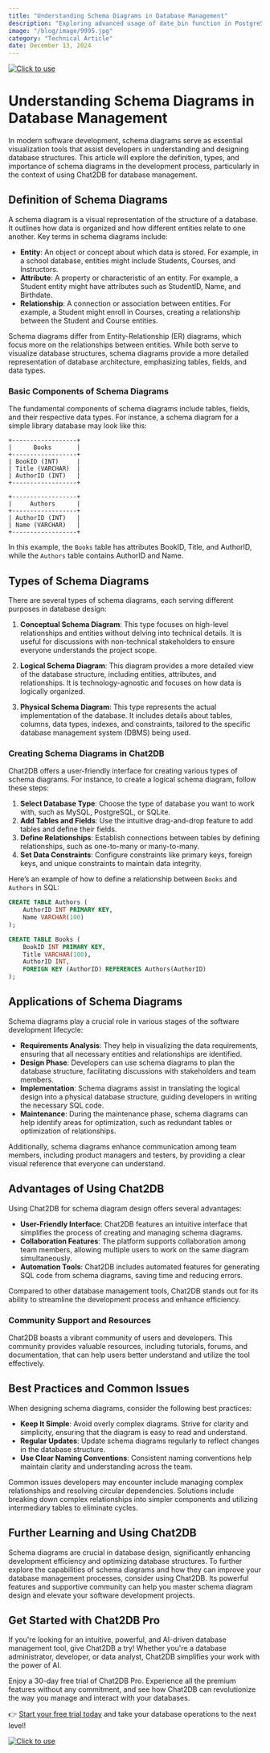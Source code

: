 ```yaml
---
title: "Understanding Schema Diagrams in Database Management"
description: "Exploring advanced usage of date_bin function in PostgreSQL for efficient date-based data analysis and optimization."
image: "/blog/image/9995.jpg"
category: "Technical Article"
date: December 13, 2024
---
```

[![Click to use](/image/blog/bg/chat2db1.png)](https://app.chat2db.ai/)
# Understanding Schema Diagrams in Database Management


<Authors date="December 13, 2024">
  <Author name="Jing" link="https://chat2db.ai" />
</Authors>

In modern software development, schema diagrams serve as essential visualization tools that assist developers in understanding and designing database structures. This article will explore the definition, types, and importance of schema diagrams in the development process, particularly in the context of using Chat2DB for database management.

## Definition of Schema Diagrams

A schema diagram is a visual representation of the structure of a database. It outlines how data is organized and how different entities relate to one another. Key terms in schema diagrams include:

- **Entity**: An object or concept about which data is stored. For example, in a school database, entities might include Students, Courses, and Instructors.
- **Attribute**: A property or characteristic of an entity. For example, a Student entity might have attributes such as StudentID, Name, and Birthdate.
- **Relationship**: A connection or association between entities. For example, a Student might enroll in Courses, creating a relationship between the Student and Course entities.

Schema diagrams differ from Entity-Relationship (ER) diagrams, which focus more on the relationships between entities. While both serve to visualize database structures, schema diagrams provide a more detailed representation of database architecture, emphasizing tables, fields, and data types.

### Basic Components of Schema Diagrams

The fundamental components of schema diagrams include tables, fields, and their respective data types. For instance, a schema diagram for a simple library database may look like this:

```plaintext
+------------------+
|      Books       |
+------------------+
| BookID (INT)     |
| Title (VARCHAR)  |
| AuthorID (INT)   |
+------------------+

+------------------+
|     Authors      |
+------------------+
| AuthorID (INT)   |
| Name (VARCHAR)   |
+------------------+
```

In this example, the `Books` table has attributes BookID, Title, and AuthorID, while the `Authors` table contains AuthorID and Name.

## Types of Schema Diagrams

There are several types of schema diagrams, each serving different purposes in database design:

1. **Conceptual Schema Diagram**: This type focuses on high-level relationships and entities without delving into technical details. It is useful for discussions with non-technical stakeholders to ensure everyone understands the project scope.

2. **Logical Schema Diagram**: This diagram provides a more detailed view of the database structure, including entities, attributes, and relationships. It is technology-agnostic and focuses on how data is logically organized.

3. **Physical Schema Diagram**: This type represents the actual implementation of the database. It includes details about tables, columns, data types, indexes, and constraints, tailored to the specific database management system (DBMS) being used.

### Creating Schema Diagrams in Chat2DB

Chat2DB offers a user-friendly interface for creating various types of schema diagrams. For instance, to create a logical schema diagram, follow these steps:

1. **Select Database Type**: Choose the type of database you want to work with, such as MySQL, PostgreSQL, or SQLite.
2. **Add Tables and Fields**: Use the intuitive drag-and-drop feature to add tables and define their fields.
3. **Define Relationships**: Establish connections between tables by defining relationships, such as one-to-many or many-to-many.
4. **Set Data Constraints**: Configure constraints like primary keys, foreign keys, and unique constraints to maintain data integrity.

Here’s an example of how to define a relationship between `Books` and `Authors` in SQL:

```sql
CREATE TABLE Authors (
    AuthorID INT PRIMARY KEY,
    Name VARCHAR(100)
);

CREATE TABLE Books (
    BookID INT PRIMARY KEY,
    Title VARCHAR(100),
    AuthorID INT,
    FOREIGN KEY (AuthorID) REFERENCES Authors(AuthorID)
);
```

## Applications of Schema Diagrams

Schema diagrams play a crucial role in various stages of the software development lifecycle:

- **Requirements Analysis**: They help in visualizing the data requirements, ensuring that all necessary entities and relationships are identified.
- **Design Phase**: Developers can use schema diagrams to plan the database structure, facilitating discussions with stakeholders and team members.
- **Implementation**: Schema diagrams assist in translating the logical design into a physical database structure, guiding developers in writing the necessary SQL code.
- **Maintenance**: During the maintenance phase, schema diagrams can help identify areas for optimization, such as redundant tables or optimization of relationships.

Additionally, schema diagrams enhance communication among team members, including product managers and testers, by providing a clear visual reference that everyone can understand.

## Advantages of Using Chat2DB

Using Chat2DB for schema diagram design offers several advantages:

- **User-Friendly Interface**: Chat2DB features an intuitive interface that simplifies the process of creating and managing schema diagrams.
- **Collaboration Features**: The platform supports collaboration among team members, allowing multiple users to work on the same diagram simultaneously.
- **Automation Tools**: Chat2DB includes automated features for generating SQL code from schema diagrams, saving time and reducing errors.

Compared to other database management tools, Chat2DB stands out for its ability to streamline the development process and enhance efficiency.

### Community Support and Resources

Chat2DB boasts a vibrant community of users and developers. This community provides valuable resources, including tutorials, forums, and documentation, that can help users better understand and utilize the tool effectively.

## Best Practices and Common Issues

When designing schema diagrams, consider the following best practices:

- **Keep It Simple**: Avoid overly complex diagrams. Strive for clarity and simplicity, ensuring that the diagram is easy to read and understand.
- **Regular Updates**: Update schema diagrams regularly to reflect changes in the database structure.
- **Use Clear Naming Conventions**: Consistent naming conventions help maintain clarity and understanding across the team.

Common issues developers may encounter include managing complex relationships and resolving circular dependencies. Solutions include breaking down complex relationships into simpler components and utilizing intermediary tables to eliminate cycles.

## Further Learning and Using Chat2DB

Schema diagrams are crucial in database design, significantly enhancing development efficiency and optimizing database structures. To further explore the capabilities of schema diagrams and how they can improve your database management processes, consider using Chat2DB. Its powerful features and supportive community can help you master schema diagram design and elevate your software development projects.

## Get Started with Chat2DB Pro

If you're looking for an intuitive, powerful, and AI-driven database management tool, give Chat2DB a try! Whether you're a database administrator, developer, or data analyst, Chat2DB simplifies your work with the power of AI.

Enjoy a 30-day free trial of Chat2DB Pro. Experience all the premium features without any commitment, and see how Chat2DB can revolutionize the way you manage and interact with your databases.

👉 [Start your free trial today](https://app.chat2db.ai/) and take your database operations to the next level!

[![Click to use](/image/blog/bg/chat2db.jpg)](https://app.chat2db.ai/)